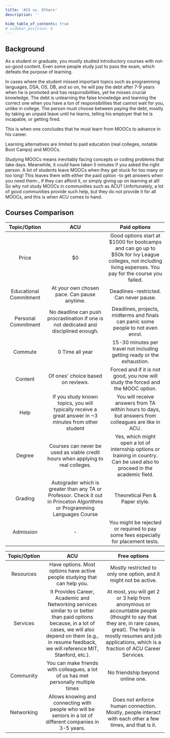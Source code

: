 ```yaml
---
title: 'ACU vs. Others'
description: ''

hide_table_of_contents: true
# sidebar_position: 6
---
```


## Background

As a student or graduate, you mostly studied introductory courses with not-so-good content. Even some people study just to pass the exam, which defeats the purpose of learning.

In cases where the student missed important topics such as programming languages, DSA, OS, DB, and so on, he will pay the debt after 7-9 years when he is promoted and has responsibilities, yet he misses crucial knowledge. The debt is unlearning the false knowledge and learning the correct one when you have a ton of responsibilities that cannot wait for you, unlike in college. The person must choose between paying the debt, mostly by taking an unpaid leave until he learns, telling his employer that he is incapable, or getting fired.

This is when one concludes that he must learn from MOOCs to advance in his career.

Learning alternatives are limited to paid education (real colleges, notable Boot Camps) and MOOCs.

Studying MOOCs means inevitably facing concepts or coding problems that take days. Meanwhile, it could have taken 5 minutes if you asked the right person. A lot of students leave MOOCs when they get stuck for too many or too long! This leaves them with either the paid option -to get answers when you need them-, if they can afford it, or simply giving up on learning at all! So why not study MOOCs in communities such as ACU? Unfortunately, a lot of good communities provide such help, but they do not provide it for all MOOCs, and this is when ACU comes to hand.

## Courses Comparison

|      Topic/Option      |                                                            ACU                                                             |                                                                        Paid options                                                                        |
| :--------------------: | :------------------------------------------------------------------------------------------------------------------------: | :--------------------------------------------------------------------------------------------------------------------------------------------------------: |
|         Price          |                                                             $0                                                             | Good options start at $1000 for bootcamps and can go up to $50k for Ivy League colleges, not including living expenses. You pay for the course you failed. |
| Educational Commitment |                                        At your own chosen pace. Can pause anytime.                                         |                                                           Deadlines-restricted. Can never pause.                                                           |
|  Personal Commitment   |                    No deadline can push procrastination if one is not dedicated and disciplined enough.                    |                                     Deadlines, projects, midterms and finals can panic some people to not even enrol.                                      |
|        Commute         |                                                      0 Time all year                                                       |                                          15-30 minutes per travel not including getting ready or the exhaustion.                                           |
|        Content         |                                             Of ones' choice based on reviews.                                              |                                      Forced and if it is not good, you now will study the forced and the MOOC option.                                      |
|          Help          |           If you study known topics, you will typically receive a great answer in ~3 minutes from other student            |                            You will receive answers from TA within hours to days, but answers from colleagues are like in ACU.                             |
|         Degree         |                      Courses can never be used as viable credit hours when applying to real colleges.                      |                Yes, which might open a lot of internship options or training in country. Can be used also to proceed in the academic field.                |
|        Grading         | Autograder which is greater than any TA or Professor. Check it out in Princeton Algorithms or Programming Languages Course |                                                               Theoretical Pen & Paper style.                                                               |
|       Admission        |                                                             -                                                              |                                     You might be rejected or required to pay some fees especially for placement tests.                                     |

| Topic/Option |                                                                                                          ACU                                                                                                           |                                                                                                       Free options                                                                                                        |
| :----------: | :--------------------------------------------------------------------------------------------------------------------------------------------------------------------------------------------------------------------: | :-----------------------------------------------------------------------------------------------------------------------------------------------------------------------------------------------------------------------: |
|  Resources   |                                                                       Have options. Most options have active people studying that can help you.                                                                        |                                                                             Mostly restricted to only one option, and it might not be active.                                                                             |
|   Services   | It Provides Career, Academic and Networking services similar to or better than paid options because, in a lot of cases, we will also depend on them (e.g., in resume feedback, we will reference MIT, Stanford, etc.). | At most, you will get 2 or 3 help from anonymous or accountable people (thought to say that they are, in rare cases, great). The help is mostly resumes and job applications, which is a fraction of ACU Career Services. |
|  Community   |                                                                  You can make friends with colleagues, a lot of us has met personally multiple times                                                                   |                                                                                             No friendship beyond online one.                                                                                              |
|  Networking  |                                                      Allows knowing and connecting with people who will be seniors in a lot of different companies in 3-5 years.                                                       |                                                          Does not enforce human connection. Mostly, people interact with each other a few times, and that is it.                                                          |
